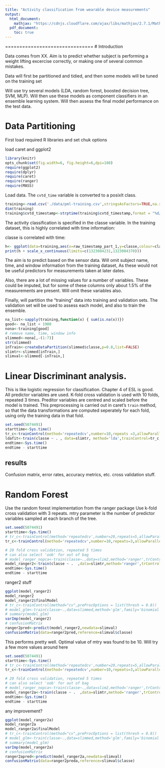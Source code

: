 ```yaml
---
title: "Activity classification from wearable device measurements"
output:
  html_document:
    mathjax: "https://cdnjs.cloudflare.com/ajax/libs/mathjax/2.7.1/MathJax.js?config=TeX-AMS-MML_HTMLorMML"
  pdf_document:
    toc: true
---
```


===============================
# Introduction

Data comes from XX. Aim is to predict whether subject is performing a weight lifting excercise correctly, or making one of several common mistakes.

Data will first be partitioned and tidied, and then some models will be tuned on the training set

Will use try several models (LDA, random forest, boosted decision tree, SVM, MLP). Will then use these models as component classifiers in an ensemble learning system. Will then assess the final model performance on the test data.

# Data Partitioning

First load required R libraries and set chuk options

load caret and ggplot2

```r
library(knitr)
opts_chunk$set(fig.width=6, fig.height=6,dpi=108)
require(ggplot2)
require(dplyr)
require(caret)
require(ranger)
require(MASS)
```
Load data. The `cvtd_time` variable is converted to a posixlt class.

```r
training<-read.csv('./data/pml-training.csv',stringsAsFactors=TRUE,na.strings = c("#DIV/0!","NA"))
dim(training)
training$cvtd_timestamp<-strptime(training$cvtd_timestamp,format = "%d/%m/%Y %H:%M")
```

The activity classification is specified in the classe variable. In the training dataset, this is highly correlated with time information:

classe is correlated with time:

```r
h<- ggplot(data=training,aes(x=raw_timestamp_part_1,y=classe,colour=classe)) + geom_point()
print(h + scale_x_continuous(limits=c(1323084231,1323084370)))
```
The aim is to predict based on the sensor data. Will omit subject name, time, and window information from the training dataset, As these would not be useful predictors for measurements taken at later dates.

Also, there are a lot of missing values for a number of variables. These could be imputed, but for some of these columns only about 1.5% of the measurements are present. Will omit these variables also.

Finally, will partition the "training" data into training and validation sets. The validation set will be used to assess each model, and also to train the ensemble.

```r
na_list<-sapply(training,function(x) { sum(is.na(x))})
good<- na_list < 1900
nona<-training[good]
# remove name, time, window info
slimmed<-nona[,-(1:7)]
str(slimmed)
inTrain<-createDataPartition(slimmed$classe,p=0.8,list=FALSE)
slimtr<-slimmed[inTrain,]
slimval<-slimmed[-inTrain,]
```

# Linear Discriminant analysis.

This is like logistic regression for classification. Chapter 4 of ESL is good. All predictor variables are used. K-fold cross validation is used with 10 folds, repeated 3 times. Preditor variables are centred and scaled before the model is trained. This preprocessing is carried out in caret's `train` method, so that the data transformations are computed seperately for each fold, using only the training data in that fold. 

```r
set.seed(5074491)
starttime<-Sys.time()
tr_c<-trainControl(method='repeatedcv',number=10,repeats =3,allowParallel=TRUE) 
ldafit<-train(classe ~ . , data=slimtr, method='lda',trainControl=tr_c, preProcess=c('center','scale'))
endtime<-Sys.time()
endtime - starttime
```

## results
Confusion matrix, error rates, accuracy metrics, etc. cross validation stuff. 


# Random Forest

Use the random forest implementation from the ranger package
Use k-fold cross validation with 3 repeats. mtry parameter is the number of predictor variables sampled at each branch of the tree. 


```r
set.seed(5074491)
starttime<-Sys.time()
# tr_c<-trainControl(method='repeatedcv',number=20,repeats=5,allowParallel=TRUE)
tr_c<-trainControl(method='repeatedcv',number=10,repeats=3,allowParallel=TRUE) 

# 20 fold cross validation, repeated 5 times
# can also select 'oob' for out of bag
# model_ranger_nopca<-train(classe~.,data=slim2,method='ranger',trControl=tr_c)
model_ranger2<-train(classe ~ .  ,data=slimtr,method='ranger',trControl=tr_c,tuneGrid = expand.grid(mtry= c(2,10,30)),importance='impurity')
endtime<-Sys.time()
endtime - starttime
```

ranger2 stuff

```r
ggplot(model_ranger2)
model_ranger2
model_ranger2$finalModel
# tr_c<-trainControl(method="cv",preProcOptions = list(thresh = 0.8))
# model_glm<-train(classe~.,data=slimmed,method='glm',family='binomial',train_control=tr_c,preProcess=c('pca','knnImpute'))
# summary(model_glm)
varImp(model_ranger2)
# confusionMatrix
ranger2pred<-predict(model_ranger2,newdata=slimval)
confusionMatrix(data=ranger2pred,reference=slimval$classe)

```

This performs pretty well. Optimal value of mtry was found to be 10. Will try a few more values around here

```r
set.seed(5074491)
starttime<-Sys.time()
# tr_c<-trainControl(method='repeatedcv',number=20,repeats=5,allowParallel=TRUE)
tr_c<-trainControl(method='repeatedcv',number=10,repeats=3,allowParallel=TRUE) 

# 20 fold cross validation, repeated 5 times
# can also select 'oob' for out of bag
# model_ranger_nopca<-train(classe~.,data=slim2,method='ranger',trControl=tr_c)
model_ranger2a<-train(classe ~ .  ,data=slimtr,method='ranger',trControl=tr_c,tuneGrid = expand.grid(mtry= c(6,8,10,12,14)
endtime<-Sys.time()
endtime - starttime
```

any improvement?

```r
ggplot(model_ranger2a)
model_ranger2a
model_ranger2a$finalModel
# tr_c<-trainControl(method="cv",preProcOptions = list(thresh = 0.8))
# model_glm<-train(classe~.,data=slimmed,method='glm',family='binomial',train_control=tr_c,preProcess=c('pca','knnImpute'))
# summary(model_glm)
varImp(model_ranger2a)
# confusionMatrix
ranger2apred<-predict(model_ranger2a,newdata=slimval)
confusionMatrix(data=ranger2preda,reference=slimval$classe)

```

